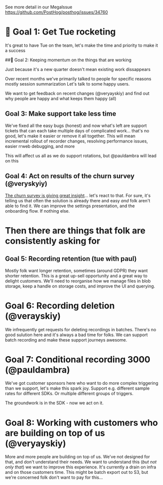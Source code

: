 See more detail in our MegaIssue https://github.com/PostHog/posthog/issues/34760

# 🚀 Goal 1: Get Tue rocketing

It's great to have Tue on the team, let's make the time and priority to make it a success


##🚀 Goal 2: Keeping momentum on the things that are working

Just because it's a new quarter doesn't mean existing work dissappears

Over recent months we've primarily talked to people for specific reasons mostly session summarization
Let's talk to some happy users.

We want to get feedback on recent changes (@veryayskiy) and find out why people are happy and what keeps them happy (all)

## Goal 3: Make support take less time

We've fixed all the easy bugs (honest) and now what's left are support tickets that can each take multiple days of complicated work... that's no good, let's make it easier or remove it all together. This will mean incremental rollout of recorder changes, resolving performance issues, easier rrweb debugging, and more

This will affect us all as we do support rotations, but @pauldambra will lead on this

## Goal 4: Act on results of the churn survey (@veryskyiy)

[The churn survey is giving great insight](https://github.com/PostHog/product-internal/pull/802 )... let's react to that. For sure, it's telling us that often the solution is already there and easy _and_ folk aren't able to find it. We can improve the settings presentation, and the onboarding flow. If nothing else.

# Then there are things that folk are consistently asking for 

## Goal 5: Recording retention (tue with paul)

Mostly folk want longer retention, sometimes (around GDPR) they want shorter retention. This is a great up-sell opportunity and a great way to delight customers. We'll need to reorganise how we manage files in blob storage, keep a handle on storage costs, and improve the UI and querying.

# Goal 6: Recording deletion (@verayskiy)

We infrequently get requests for deleting recordings in batches. There's no good sulution here and it's always a bad time for folks. We can support batch recording and make these support journeys awesome.
    
# Goal 7: Conditional recording 3000 (@pauldambra)

We've got customer sponsors here who want to do more complex triggering than we support, let's make this spark joy. Support e.g. different sample rates for different SDKs. Or multiple different groups of triggers.

The groundwork is in the SDK - now we act on it.

# Goal 8: Working with customers who are building on top of us (@veryayskiy)

More and more people are building on top of us. We've not designed for that, and don't understand their needs. We want to understand this (_but not only that_) we want to improve this experience. It's currently a drain on infra and on those customers time. This might be batch export out to S3, but we're concerned folk don't want to pay for this...

